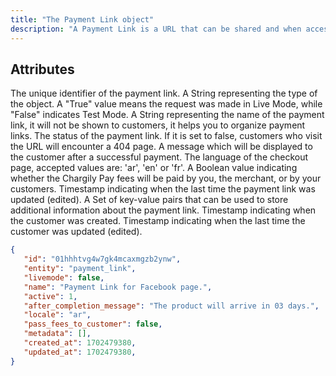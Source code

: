 ```yaml
---
title: "The Payment Link object"
description: "A Payment Link is a URL that can be shared and when accessed, directs your customers to a hosted payment page. This link can be utilized multiple times."
---
```


## Attributes

<ResponseField name="id" type="string">
   The unique identifier of the payment link.
</ResponseField>

<ResponseField name="entity" type="string">
   A String representing the type of the object.
</ResponseField>

<ResponseField name="livemode" type="boolean">
   A "True" value means the request was made in Live Mode, while "False"
   indicates Test Mode.
</ResponseField>

<ResponseField name="name" type="string">
   A String representing the name of the payment link, it will not be shown to
   customers, it helps you to organize payment links.
</ResponseField>

<ResponseField name="active" type="boolean">
   The status of the payment link. If it is set to false, customers who visit
   the URL will encounter a 404 page.
</ResponseField>

<ResponseField name="after_completion_message" type="string">
   A message which will be displayed to the customer after a successful payment.
</ResponseField>

<ResponseField name="locale" type="string">
   The language of the checkout page, accepted values are: 'ar', 'en' or 'fr'.
</ResponseField>

<ResponseField name="pass_fees_to_customer" type="boolean">
   A Boolean value indicating whether the Chargily Pay fees will be paid by you,
   the merchant, or by your customers.
</ResponseField>

<ResponseField name="updated_at" type="timestamp">
   Timestamp indicating when the last time the payment link was updated (edited).
</ResponseField>

<ResponseField name="metadata" type="dictionary">
   A Set of key-value pairs that can be used to store additional information
   about the payment link.
</ResponseField>

<ResponseField name="created_at" type="timestamp">
   Timestamp indicating when the customer was created.
</ResponseField>

<ResponseField name="updated_at" type="timestamp">
   Timestamp indicating when the last time the customer was updated (edited).
</ResponseField>

<ResponseExample>

```json The Payment Link Object
{
   "id": "01hhhtvg4w7gk4mcaxmgzb2ynw",
   "entity": "payment_link",
   "livemode": false,
   "name": "Payment Link for Facebook page.",
   "active": 1,
   "after_completion_message": "The product will arrive in 03 days.",
   "locale": "ar",
   "pass_fees_to_customer": false,
   "metadata": [],
   "created_at": 1702479380,
   "updated_at": 1702479380,
}
```

</ResponseExample>
